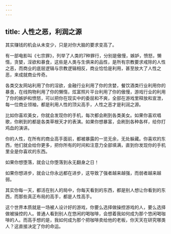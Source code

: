 ```yaml
---
---
---
```

title: 人性之恶，利润之源
---



其实赚钱的机会从未变少，只是对你大脑的要求变高了。

有一部电影叫《七宗罪》，列举了人类的7种罪行，分别是傲慢，嫉妒，愤怒，懒惰，贪婪，淫欲和暴食，这些是人类与生俱来的品性，是所有宗教要求戒除的人性之恶，而商业的底层逻辑与宗教逻辑相反，商业恰恰是利用，甚至放大了人性之恶，来成就商业传奇。

各类交友网站利用了你的淫欲，金融行业利用了你的贪婪，餐饮酒类行业利用你的暴食，在线购物利用了你的懒惰，炫富照片平台利用了你的傲慢，游戏行业的利用了你的嫉妒和愤怒，可以把你在现实中的委屈和不爽，全部在游戏里释放和宣泄，每一位商业领袖，都是利用人性的顶尖高手，人性之恶才是利润之源。

比如你喜欢美女，你就会发现你的手机，每次都会刷到各类美女。如果你喜欢唱歌，你刷到的都是各类草根天才的表演。如果你想暴富，会刷到各种各样，给你打鸡血的演讲。

你的人性，在所有的商业高手面前，都被暴露的一览无余，无处躲藏。你喜欢的东西，他们就会给你更多，把你所有的时间和注意力全部填满，直到你发现你的手机里全是你喜欢的东西。

如果你想堕落，就会让你堕落到永无翻身之日！

如果你想进步，就会让你永远都在进步，这导致了强者越来越强，而弱者越来越弱。

其实你每一天，都活在别人的局中，你每天看到的东西，都是别人想让你看到的东西，而那些真正布局的高手，都是人性高手。

这个世界本质就是一场被人设计好的游戏，你要么选择做操控游戏的人，要么选择做被操控的人。普通人看到别人在悠闲的喝咖啡，会想着我如何成为那个悠闲喝咖啡的人。而高手想的是，我如何成为那个把咖啡卖给他的老板，你天天在研究哪类人？这直接决定了你的命运。